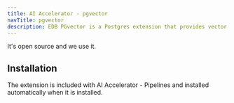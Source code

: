 ```yaml
---
title: AI Accelerator - pgvector
navTitle: pgvector
description: EDB PGvector is a Postgres extension that provides vector data types and functions to store and manipulate vector data.
---
```


It's open source and we use it. 

## Installation

The extension is included with AI Accelerator - Pipelines and installed automatically when it is installed.


